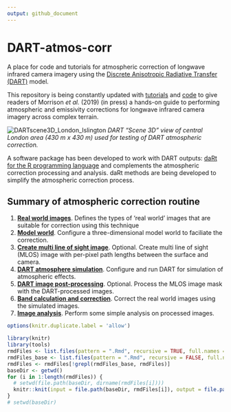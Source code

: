 ```yaml
---
output: github_document
---
```


# DART-atmos-corr
A place for code and tutorials for atmospheric correction of longwave infrared camera imagery using the [Discrete Anisotropic Radiative Transfer (DART)](http://www.cesbio.ups-tlse.fr/us/dart.html) model.

This repository is being constantly updated with [tutorials](tutorials) and [code](code) to give readers of Morrison *et al.* (2019) (in press) a hands-on guide to performing atmospheric and emissivity corrections for longwave infrared camera imagery across complex terrain.

![DARTscene3D_London_Islington](readme/DARTscene3D_London_Islington.PNG)
*DART "Scene 3D" view of central London area (430 m x 430 m) used for testing of DART atmospheric correction.*

A software package has been developed to work with DART outputs: [daRt for the R programming language](https://github.com/willmorrison1/daRt) and complements the atmospheric correction processing and analysis. daRt methods are being developed to simplify the atmospheric correction process. 

## Summary of atmospheric correction routine 

1. [**Real world images**](tutorials/Real-world-images). 
Defines the types of 'real world' images that are suitable for correction using this technique
2. [**Model world**](tutorials/Model-world). 
Configure a three-dimensional model world to faciliate the correction.
3. [**Create multi line of sight image**](tutorials/Multi-line-of-sight-images). 
Optional. Create multi line of sight (MLOS) image with per-pixel path lengths between the surface and camera.
4. [**DART atmosphere simulation**](tutorials/DART-simulation). 
Configure and run DART for simulation of atmospheric effects.
5. [**DART image post-processing**](tutorials/DART-simulation-post-processing). 
Optional. Process the MLOS image mask with the DART-processed images.
6. [**Band calculation and correction**](tutorials/Band-calculation). 
Correct the real world images using the simulated images.
7. [**Image analysis**](tutorials/Image-analysis). Perform some simple analysis on processed images.


```r
options(knitr.duplicate.label = 'allow')
```

```r
library(knitr)
library(tools)
rmdFiles <- list.files(pattern = ".Rmd", recursive = TRUE, full.names = TRUE)
rmdFiles_base <- list.files(pattern = ".Rmd", recursive = FALSE, full.names = TRUE)
rmdFiles <- rmdFiles[!grepl(rmdFiles_base, rmdFiles)]
baseDir <- getwd()
for (i in 1:length(rmdFiles)) {
  # setwd(file.path(baseDir, dirname(rmdFiles[i])))
  knitr::knit(input = file.path(baseDir, rmdFiles[i]), output = file.path(baseDir, dirname(rmdFiles[i]), "README.md"))
}
# setwd(baseDir)
```
